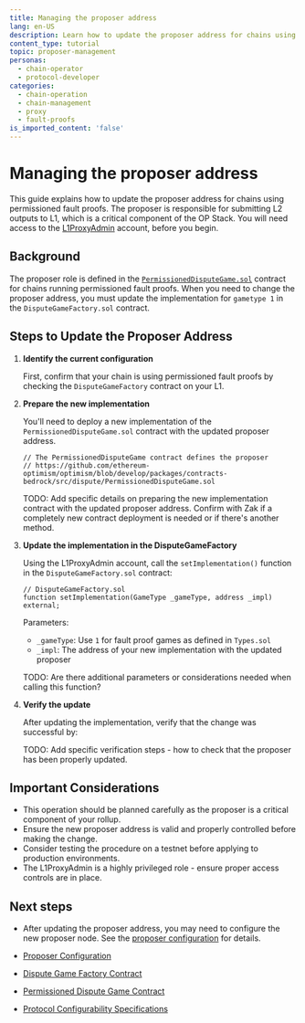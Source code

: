 ```yaml
---
title: Managing the proposer address
lang: en-US
description: Learn how to update the proposer address for chains using permissioned fault proofs.
content_type: tutorial
topic: proposer-management
personas:
  - chain-operator
  - protocol-developer
categories:
  - chain-operation
  - chain-management
  - proxy
  - fault-proofs
is_imported_content: 'false'
---
```


# Managing the proposer address

This guide explains how to update the proposer address for chains using permissioned fault proofs. 
The proposer is responsible for submitting L2 outputs to L1, which is a critical component of the OP Stack.
You will need access to the [L1ProxyAdmin](/superchain/privileged-roles#l1-proxy-admin) account, before you begin.

## Background

The proposer role is defined in the [`PermissionedDisputeGame.sol`](https://github.com/ethereum-optimism/optimism/blob/develop/packages/contracts-bedrock/src/dispute/PermissionedDisputeGame.sol) contract for chains running permissioned fault proofs. 
When you need to change the proposer address, you must update the implementation for `gametype 1` in the `DisputeGameFactory.sol` contract.

## Steps to Update the Proposer Address

1.  **Identify the current configuration**

    First, confirm that your chain is using permissioned fault proofs by checking the `DisputeGameFactory` contract on your L1.

2.  **Prepare the new implementation**

    You'll need to deploy a new implementation of the `PermissionedDisputeGame.sol` contract with the updated proposer address.

    ```solidity
    // The PermissionedDisputeGame contract defines the proposer
    // https://github.com/ethereum-optimism/optimism/blob/develop/packages/contracts-bedrock/src/dispute/PermissionedDisputeGame.sol
    ```

    TODO: Add specific details on preparing the new implementation contract with the updated proposer address. 
    Confirm with Zak if a completely new contract deployment is needed or if there's another method.

3.  **Update the implementation in the DisputeGameFactory**

    Using the L1ProxyAdmin account, call the `setImplementation()` function in the `DisputeGameFactory.sol` contract:

    ```solidity
    // DisputeGameFactory.sol
    function setImplementation(GameType _gameType, address _impl) external;
    ```

    Parameters:

    *   `_gameType`: Use `1` for fault proof games as defined in `Types.sol`
    *   `_impl`: The address of your new implementation with the updated proposer

    TODO: Are there additional parameters or considerations needed when calling this function?

4.  **Verify the update**

    After updating the implementation, verify that the change was successful by:

    TODO: Add specific verification steps - how to check that the proposer has been properly updated.

## Important Considerations

*   This operation should be planned carefully as the proposer is a critical component of your rollup.
*   Ensure the new proposer address is valid and properly controlled before making the change.
*   Consider testing the procedure on a testnet before applying to production environments.
*   The L1ProxyAdmin is a highly privileged role - ensure proper access controls are in place.

## Next steps

*   After updating the proposer address, you may need to configure the new proposer node. See the [proposer configuration](/operators/chain-operators/configuration/proposer) for details.

*   [Proposer Configuration](/operators/chain-operators/configuration/proposer)

*   [Dispute Game Factory Contract](https://github.com/ethereum-optimism/optimism/blob/develop/packages/contracts-bedrock/src/dispute/DisputeGameFactory.sol)

*   [Permissioned Dispute Game Contract](https://github.com/ethereum-optimism/optimism/blob/develop/packages/contracts-bedrock/src/dispute/PermissionedDisputeGame.sol)

*   [Protocol Configurability Specifications](https://specs.optimism.io/protocol/configurability.html#proposer-address)
